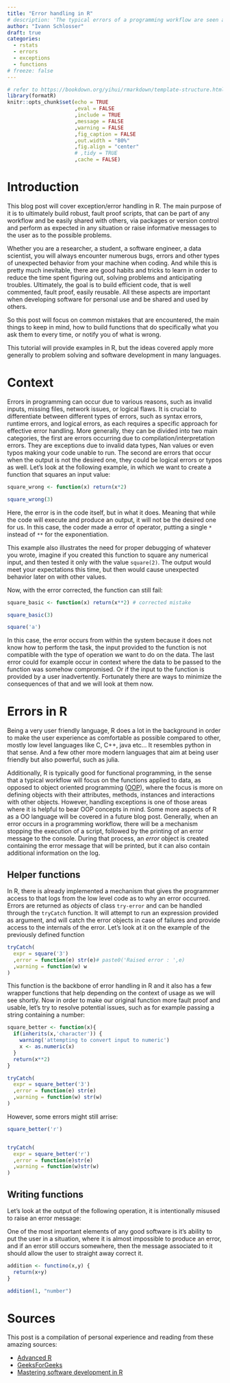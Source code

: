 ```yaml
---
title: "Error handling in R"
# description: 'The typical errors of a programming workflow are seen and the best practive to avoid errors and build robust scritps is shown on the example of R programming.'
author: "Ivann Schlosser"
draft: true
categories:
  - rstats
  - errors
  - exceptions
  - functions
# freeze: false
---
```


```r

# refer to https://bookdown.org/yihui/rmarkdown/template-structure.html
library(formatR)
knitr::opts_chunk$set(echo = TRUE
                      ,eval = FALSE
                      ,include = TRUE
                      ,message = FALSE
                      ,warning = FALSE
                      ,fig_caption = FALSE
                      ,out.width = "80%"
                      ,fig.align = "center"
                      # ,tidy = TRUE
                      ,cache = FALSE)

```

# Introduction

This blog post will cover exception/error handling in R. The main purpose of it is to ultimately build robust, fault proof scripts, that can be part of any workflow and be easily shared with others, via packages or version control and perform as expected in any situation or raise informative messages to the user as to the possible problems.

Whether you are a researcher, a student, a software engineer, a data scientist, you will always encounter numerous bugs, errors and other types of unexpected behavior from your machine when coding. And while this is pretty much inevitable, there are good habits and tricks to learn in order to reduce the time spent figuring out, solving problems and anticipating troubles. Ultimately, the goal is to build efficient code, that is well commented, fault proof, easily reusable. All these aspects are important when developing software for personal use and be shared and used by others.

So this post will focus on common mistakes that are encountered, the main things to keep in mind, how to build functions that do specifically what you ask them to every time, or notify you of what is wrong.

This tutorial will provide examples in R, but the ideas covered apply more generally to problem solving and software development in many languages.

# Context

Errors in programming can occur due to various reasons, such as invalid inputs, missing files, network issues, or logical flaws. It is crucial to differentiate between different types of errors, such as syntax errors, runtime errors, and logical errors, as each requires a specific approach for effective error handling. More generally, they can be divided into two main categories, the first are errors occurring due to compilation/interpretation errors. They are exceptions due to invalid data types, Nan values or even typos making your code unable to run. The second are errors that occur when the output is not the desired one, they could be logical errors or typos as well. Let's look at the following example, in which we want to create a function that squares an input value:

```r
square_wrong <- function(x) return(x*2)

square_wrong(3)

```

Here, the error is in the code itself, but in what it does. Meaning that while the code will execute and produce an output, it will not be the desired one for us. In this case, the coder made a error of operator, putting a single `*` instead of `**` for the exponentiation.

This example also illustrates the need for proper debugging of whatever you wrote, imagine if you created this function to square any numerical input, and then tested it only with the value `square(2)`. The output would meet your expectations this time, but then would cause unexpected behavior later on with other values.

Now, with the error corrected, the function can still fail:

```r
square_basic <- function(x) return(x**2) # corrected mistake

square_basic(3)

square('a')

```

In this case, the error occurs from within the system because it does not know how to perform the task, the input provided to the function is not compatible with the type of operation we want to do on the data. The last error could for example occur in context where the data to be passed to the function was somehow compromised. Or if the input to the function is provided by a user inadvertently. Fortunately there are ways to minimize the consequences of that and we will look at them now.

# Errors in R

Being a very user friendly language, R does a lot in the background in order to make the user experience as comfortable as possible compared to other, mostly low level languages like C, C++, java etc... It resembles python in that sense. And a few other more modern languages that aim at being user friendly but also powerful, such as julia.

Additionally, R is typically good for functional programming, in the sense that a typical workflow will focus on the functions applied to data, as opposed to object oriented programming ([OOP](https://en.wikipedia.org/wiki/Object-oriented_programming)), where the focus is more on defining objects with their attributes, methods, instances and interactions with other objects. However, handling exceptions is one of those areas where it is helpful to bear OOP concepts in mind. Some more aspects of R as a OO language will be covered in a future blog post. Generally, when an error occurs in a programming workflow, there will be a mechanism stopping the execution of a script, followed by the printing of an error message to the console. During that process, an *error* object is created containing the error message that will be printed, but it can also contain additional information on the log.

## Helper functions

In R, there is already implemented a mechanism that gives the programmer access to that logs from the low level code as to why an error occurred. Errors are returned as *objects* of class `try-error` and can be handled through the `tryCatch` function. It will attempt to run an expression provided as argument, and will catch the error objects in case of failures and provide access to the internals of the error. Let's look at it on the example of the previously defined function

```r
tryCatch(
  expr = square('3')
  ,error = function(e) str(e)# paste0('Raised error : ',e)
  ,warning = function(w) w
)

```

This function is the backbone of error handling in R and it also has a few wrapper functions that help depending on the context of usage as we will see shortly. Now in order to make our original function more fault proof and usable, let's try to resolve potential issues, such as for example passing a string containing a number:

```r

square_better <- function(x){
  if(inherits(x,'character')) {
    warning('attempting to convert input to numeric')
    x <- as.numeric(x)
  }
  return(x**2)
}

tryCatch(
  expr = square_better('3')
  ,error = function(e) str(e)
  ,warning = function(w) str(w)
)

```

However, some errors might still arrise:

```r

square_better('r')


tryCatch(
  expr = square_better('r')
  ,error = function(e)str(e)
  ,warning = function(w)str(w)
)


```

<!-- ```{r} -->

<!-- x <- list(20, "20", c(1,2,"eoinrf","5nj4k"), "304", "4") -->

<!-- typeof(x) -->

<!-- mode(x) -->

<!-- str(x) -->

<!-- as.vector(x) -->

<!-- lapply(x,typeof) -->

<!-- is.vector(x) -->

<!-- is.list(x) -->

<!-- unlist(x) -->

<!-- mode(unlist(x)) -->

<!-- inherits(x, "list") -->

<!-- inherits(x, "vector") -->

<!-- class(x) -->

<!-- is.atomic(x) -->

<!-- is.atomic(unlist(x)) -->

<!-- ``` -->

<!-- ```{r} -->

<!-- x <- 2 -->

<!-- ex <- expression(x^2) -->

<!-- parse(ex) -->

<!-- eval(ex) -->

<!-- ``` -->

## Writing functions

Let's look at the output of the following operation, it is intentionally misused to raise an error message:

One of the most important elements of any good software is it's ability to put the user in a situation, where it is almost impossible to produce an error, and if an error still occurs somewhere, then the message associated to it should allow the user to straight away correct it.

```r

addition <- functino(x,y) {
  return(x+y)
}

addition(1, "number")

```

# Sources

This post is a compilation of personal experience and reading from these amazing sources:

-   [Advanced R](https://adv-r.hadley.nz/debugging.html)
-   [GeeksForGeeks](https://www.geeksforgeeks.org/handling-errors-in-r-programming/)
-   [Mastering software development in R](https://bookdown.org/rdpeng/RProgDA/error-handling-and-generation.html)
